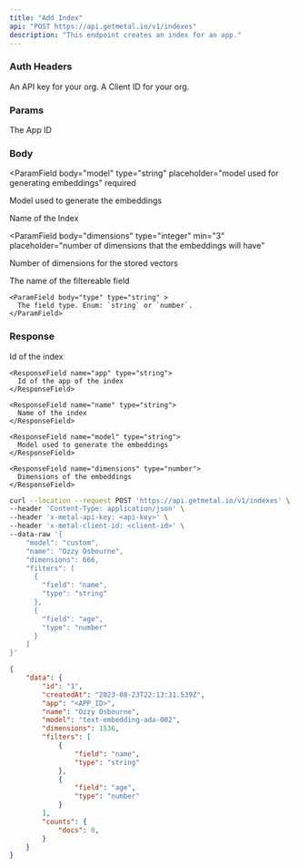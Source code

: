 ```yaml
---
title: "Add Index"
api: "POST https://api.getmetal.io/v1/indexes"
description: "This endpoint creates an index for an app."
---
```


### Auth Headers

<ParamField required header="x-metal-api-key" type="string">
  An API key for your org.
</ParamField>

<ParamField required header="x-metal-client-id" type="string">
  A Client ID for your org.
</ParamField>

### Params

<ParamField required path="appId" type="string">
  The App ID
</ParamField>

### Body

<ParamField
  body="model"
  type="string"
  placeholder="model used for generating embeddings"
  required
>
  Model used to generate the embeddings
</ParamField>

<ParamField body="name" type="string" placeholder="name of the index" required>
  Name of the Index
</ParamField>

<ParamField
  body="dimensions"
  type="integer"
  min="3"
  placeholder="number of dimensions that the embeddings will have"
>
  Number of dimensions for the stored vectors
</ParamField>

<ParamField body="filters" type="object[]" placeholder="Metadata filters that the index can support for /search.">
<Expandable title="properties">
    <ParamField body="field" type="string">
      The name of the filtereable field
    </ParamField>

    <ParamField body="type" type="string" >
      The field type. Enum: `string` or `number`.
    </ParamField>

  </Expandable>
</ParamField>

### Response

<ResponseField name="data" type="Index Object">
  <Expandable title="properties">
    <ResponseField name="id" type="string">
      Id of the index
    </ResponseField>

    <ResponseField name="app" type="string">
      Id of the app of the index
    </ResponseField>

    <ResponseField name="name" type="string">
      Name of the index
    </ResponseField>

    <ResponseField name="model" type="string">
      Model used to generate the embeddings
    </ResponseField>

    <ResponseField name="dimensions" type="number">
      Dimensions of the embeddings
    </ResponseField>

  </Expandable>
</ResponseField>

<RequestExample>

```bash Example Request
curl --location --request POST 'https://api.getmetal.io/v1/indexes' \
--header 'Content-Type: application/json' \
--header 'x-metal-api-key: <api-key>' \
--header 'x-metal-client-id: <client-id>' \
--data-raw '{
    "model": "custom",
    "name": "Ozzy Osbourne",
    "dimensions": 666,
    "filters": [
      {
        "field": "name",
        "type": "string"
      },
      {
        "field": "age",
        "type": "number"
      }
    ]
}'
```

</RequestExample>

<ResponseExample>

```json Response
{
	"data": {
		"id": "1",
		"createdAt": "2023-08-23T22:13:31.539Z",
		"app": "<APP_ID>",
		"name": "Ozzy Osbourne",
		"model": "text-embedding-ada-002",
		"dimensions": 1536,
		"filters": [
			{
				"field": "name",
				"type": "string"
			},
			{
				"field": "age",
				"type": "number"
			}
		],
		"counts": {
			"docs": 0,
		}
	}
}
```

</ResponseExample>
